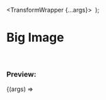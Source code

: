 


  <TransformWrapper {...args}>
    <TransformComponent>
      <img src={exampleImg} alt="" />
    </TransformComponent>
  </TransformWrapper>
);

<Meta
  title="Examples/Big Image"
  component={TransformWrapper}
  argTypes={argsTypes}
/>

# Big Image

<br />

### Preview:

<Canvas>
  <Story name="BigImage">{(args) => <Template {...args} />}</Story>
</Canvas>

## Component API

<ArgsTable story="BigImage" />
